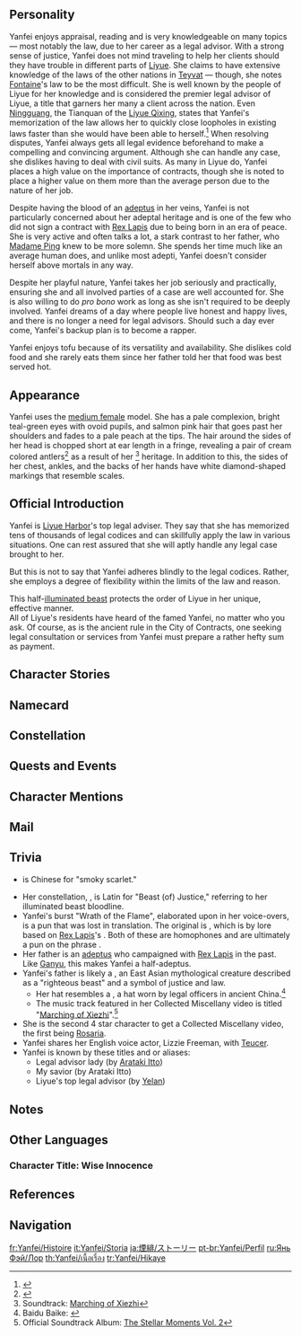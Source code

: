 {{CharacterTabs}}
{{Quote|A half-illuminated beast and highly-skilled legal adviser.<br />She combines adherence to the legal codices and reasonable flexibility to find the perfect balance in her work. She devotes herself to protecting the fairness of contracts in Liyue with her identity as a legal adviser and her unique experience and methods.|Description from the Official Website<ref>Official Genshin Impact Website: [https://genshin.hoyoverse.com/en/character/liyue?char=13 Yanfei]</ref>}}

==Personality==
{{Quote|A well-known legal adviser active in Liyue Harbor. A brilliant young lady in whose veins runs the blood of an illuminated beast.|In-game character attributes and profile page text}}

Yanfei enjoys appraisal, reading and is very knowledgeable on many topics &mdash; most notably the law, due to her career as a legal advisor. With a strong sense of justice, Yanfei does not mind traveling to help her clients should they have trouble in different parts of [[Liyue]]. She claims to have extensive knowledge of the laws of the other nations in [[Teyvat]] &mdash; though, she notes [[Fontaine]]'s law to be the most difficult. She is well known by the people of Liyue for her knowledge and is considered the premier legal advisor of Liyue, a title that garners her many a client across the nation. Even [[Ningguang]], the Tianquan of the [[Liyue Qixing]], states that Yanfei's memorization of the law allows her to quickly close loopholes in existing laws faster than she would have been able to herself.<ref>{{Ref/VO|Ningguang|About Yanfei}}</ref> When resolving disputes, Yanfei always gets all legal evidence beforehand to make a compelling and convincing argument. Although she can handle any case, she dislikes having to deal with civil suits. As many in Liyue do, Yanfei places a high value on the importance of contracts, though she is noted to place a higher value on them more than the average person due to the nature of her job.

Despite having the blood of an [[adeptus]] in her veins, Yanfei is not particularly concerned about her adeptal heritage and is one of the few who did not sign a contract with [[Rex Lapis]] due to being born in an era of peace. She is very active and often talks a lot, a stark contrast to her father, who [[Madame Ping]] knew to be more solemn. She spends her time much like an average human does, and unlike most adepti, Yanfei doesn't consider herself above mortals in any way.

Despite her playful nature, Yanfei takes her job seriously and practically, ensuring she and all involved parties of a case are well accounted for. She is also willing to do ''pro bono'' work as long as she isn't required to be deeply involved. Yanfei dreams of a day where people live honest and happy lives, and there is no longer a need for legal advisors. Should such a day ever come, Yanfei's backup plan is to become a rapper.

Yanfei enjoys tofu because of its versatility and availability. She dislikes cold food and she rarely eats them since her father told her that food was best served hot.

==Appearance==
{{See also|Golden Rule}}
<!-- Keep appearance section short and concise. Limit to 3-4 sentences. Outfits should be described on the outfit pages. -->
Yanfei uses the [[:Category:Medium Female Characters|medium female]] model. She has a pale complexion, bright teal-green eyes with ovoid pupils, and salmon pink hair that goes past her shoulders and fades to a pale peach at the tips. The hair around the sides of her head is chopped short at ear length in a fringe, revealing a pair of cream colored antlers<ref>{{Ref/VO|Yanfei|More About Yanfei: II}}</ref> as a result of her {{w|xiezhi}}<ref>Soundtrack: [[Marching of Xiezhi]]</ref> heritage. In addition to this, the sides of her chest, ankles, and the backs of her hands have white diamond-shaped markings that resemble scales.

==Official Introduction==
{{Official Introduction
|link=https://www.hoyolab.com/article/313520
|title=Do not seek to emulate the past, for there is no law that can suffice for all time.
|character=Yanfei
}}
{{Quote|Law is the cornerstone of [[Liyue]]'s prosperity. This cornerstone needs to be continuously polished to pursue perfection. I have had many dealings with Yanfei in legal affairs, and I must give her credit for helping me uncover quite a number of flaws in our system of laws.|[[Ningguang]]}}

Yanfei is [[Liyue Harbor]]'s top legal adviser. They say that she has memorized tens of thousands of legal codices and can skillfully apply the law in various situations. One can rest assured that she will aptly handle any legal case brought to her.

But this is not to say that Yanfei adheres blindly to the legal codices. Rather, she employs a degree of flexibility within the limits of the law and reason.

This half-[[illuminated beast]] protects the order of Liyue in her unique, effective manner.<br />
All of Liyue's residents have heard of the famed Yanfei, no matter who you ask. Of course, as is the ancient rule in the City of Contracts, one seeking legal consultation or services from Yanfei must prepare a rather hefty sum as payment.

==Character Stories==
{{Character Story
|title1        = Character Details
|text1         = <p>[[Liyue]] is a port that prizes contracts and trade, and it is a place where wealth accumulates.</p><p>Merchants from various nations are active here, which has contributed to Liyue's abundance, but has also brought up many disagreements. The [[Tianquan]], [[Ningguang]], has written a very comprehensive compendium of laws to deal with this, but not everyone has the patience to study them.</p><p>Thus was born the role of the legal adviser in Liyue society. Highly familiar with Liyue's laws, they help those in need to navigate any contradictions, earning recompense for their efforts.</p><p>Yanfei is the premier legal adviser in Liyue Harbor.</p><p>She is always able to obtain the most benefits for her clients, insofar as the law will allow. Some even call her "the law that walks."</p><p>But in truth, what Yanfei &mdash; one of the few [[Adepti|half-illuminated-beasts]] who have yet to sign a contract with [[Rex Lapis]] &mdash; really wants to do is live a free and happy life.</p><p>As for the copy of "The General Law of Liyue" that she carries around on her person, Yanfei has this to say:</p><p>"If you don't wish to be bound by the rules, you have to first understand them all."</p>
|mention1      = Morax,Ningguang

|title2        = Character Story 1
|friendship2   = 2
|text2         = <p>As the most sought-after legal adviser in Liyue Harbor, Yanfei's rates are also top-of-the-line.</p><p>Even so, she never lacks for people coming to seek appointments. After all, merchants are not stingy about mediation fees, but are very picky indeed about the mediator.</p><p>"Money is no object &mdash; we must have Yanfei come and settle this matter for us."</p><p>Many rate Yanfei in this fashion, not only for her quick-thinking or her masterful oratory, but also because she very greatly emphasizes the cornerstone of the law &mdash; "fairness."</p><p>Her mediations often end in win-win situations, and even merchants with daggers drawn will temporarily set their prejudices aside.</p><p>Though she is unbound by a contract, Yanfei has made her own contribution to the peace and prosperity of Liyue.</p>
|mention2      = 

|title3        = Character Story 2
|friendship3   = 3
|text3         = <p>As a legal adviser, Yanfei does have her fair share of weaknesses. An example is the mediation of civil disputes that involve emotions and relationships.</p><p>Divorces, inheritances, custody disputes, senior care, severances... The list continues.</p><p>It is said that upright officials are hapless in household affairs, and so it also is with Yanfei, who grew up surrounded by love &mdash; these matters fall right into her blind corner.</p><p>Sometimes, she will find that both sides have reason on their side, and other times she will find them to both be unreasonable. Child custody disputes are the absolute worst, as no matter how she settles them, the settlement will have a great psychological impact on the innocent children. Even if Yanfei chooses to soldier on, she will only tire herself out.</p><p>"Hopefully, everyone can meet the right person and be spared this particular grief."</p>
|mention3      = 

|title4        = Character Story 3
|friendship4   = 4
|text4         = <p>As a result of her greatly tolerant nature, Yanfei has a wide variety of personal relationships throughout Liyue.</p><p>There is no need to worry about rubbing a sore spot, and you'll be able to get along with her whether you're an avid conversationalist or not.</p><p>Of course, this is true as long as you don't attempt to debate with her or start a conversation about the legal profession... Yanfei in work mode is a completely different beast to deal with.</p><p>Additionally, Yanfei has cultivated the habit of being overly rigorous from her long years of studying the law. When chatting, Yanfei will vigorously eliminate any ambiguity or loopholes present in the discourse and can seem like a bit of a chatterbox. When she realizes this, Yanfei is wont to knock herself on the head with a book in irritation.</p><p>However, so long as she constantly bathes in a sea of legal literature, this habit will probably be quite hard to break.</p>
|mention4      = 

|title5        = Character Story 4
|friendship5   = 5
|text5         = <p>When investigating the law, Yanfei's habit is to look past the cold letters of the law to perceive their point of origin.</p><p>As such, she is also something of a master of "reading comprehension" in her relationships.</p><p>Once, the [[Traveler]] met Yanfei by chance and said, "Huh. Didn't expect to see you here."</p><p>This should have been a line that one might hear just about anywhere, but it wound up holding a completely different meaning for Yanfei.</p><p>"Didn't expect to meet you here" implied that the Traveler had at least thought about a scenario in which they would meet. Then why the use of "didn't expect"? One could only postulate that the Traveler had some expectation of where she might appear, and that her current location was not such a place. But whence came the expectation? Could it be that the Traveler had always been paying attention to her in secret?</p><p>"Does this mean that the Traveler...?"</p><p>Yanfei tossed and turned in bed that night, unable to sleep.</p>
|mention5      = Traveler

|title6        = Character Story 5
|friendship6   = 6
|text6         = <p>Yanfei's most prized possession is the steelyard balance that her father gave her.</p><p>It is said that this balance was a treasure given by Rex Lapis that can be used to measure the value of all things. For convenience, Yanfei tends to use [[Mora]] to balance the scales, which is to say that she uses Mora to evaluate objects.</p><p>The prices of many objects have slowly changed over the years, but weighing an object with this balance only gives its value at the time Mora was created, leaving the rest to Yanfei to exercise her own wisdom and judgment.</p><p>Across the measurements of countless objects, Yanfei is able to see the changes in Liyue. Some objects that were once common have become vanishingly rare, and some exotic objects of the past have been rendered pedestrian today.</p><p>This steelyard balance reminds her that many things cannot be valued by the standards of the world.</p><p>Yanfei once tried to weigh the value of a [[Vision]], but no matter how much Mora she added, the scales would not be balanced.</p><p>In frustration, she placed on the scale the box at her waist, which contained her heavy, handwritten legal notations. Only then did the weights at last even out.</p>
|mention6      = Morax

|title7        = Codex Finalem
|friendship7   = 4
|text7         = <p>This is the most special of the many legal treatises that Yanfei collects.</p><p>As opposed to the codices that grow heavier and more complicated with time, this book is unbelievably light and thin.</p><p>After opening it and getting past the prologue, one will find naught but the most basic few principles of the law inscribed.</p><p>As Yanfei sees it, this is the final form of the law. In the far future, the law will have entered into the people's hearts. All people will be amiable, modest, and live happily in this world. The halls of judgment will lie empty and the mountains of legalese shall be caked in years of dust.</p><p>Though this may sound like something very far off, for someone like Yanfei, in whom flows the blood of an illuminated beast, living till that day is hardly a great accomplishment.</p><p>"Hmm, but if I think about it more deeply, I'd be out of a job then, wouldn't I?"</p><p>After encountering one of [[Xinyan]]'s performances by chance, Yanfei was quite taken by this new wave of performance art.</p><p>That said, learning an instrument from scratch proved to be a bit difficult, so after consulting a great many resources, Yanfei came to what she considered to be a decent backup plan.</p><p>If such a day were to arrive, she would just become a rapper.</p><p>For someone who can recite tens of thousands of words' worth of Liyue law from front to back within an hour, speed at least should be no challenge.</p>
|mention7      = Xinyan

|title8        = Vision
|friendship8   = 6
|text8         = <p>Yanfei's father is an illuminated beast, while her mother is an ordinary mortal merchant. Born into peaceful times, Yanfei did not sign a contract with Rex Lapis, but instead has one with her parents to "live happily."</p><p>As Liyue's leading legal exegete, she is no stranger to exploiting some existing loopholes in the law &mdash; at times for herself, and sometimes for others.</p><p>It has been made clear often enough that Yanfei is not a stickler for the rules and has no wish to be shackled by strictures.</p><p>Still, she contributes to the betterment of Liyue as she seeks her own pleasure, and will not use these loopholes for ill.</p><p>When making amendments to legal loopholes each year, Ningguang the Tianquan will often study Yanfei's doings, as if she were Liyue's unofficial legal troubleshooter.</p><p>In a sense, one could argue that Yanfei makes the laws better at the lowest possible price... This principle is also the reason why she has never been convicted of exploiting any such loopholes.</p><p>Yanfei believes in "no structure without laws," and what she wishes for is to "live as one pleases without overstepping."</p><p>Everyone in Liyue, adeptus or mortal, protects it in their own way.</p><p>That is why Yanfei possesses a Vision, one that is of equal weight to her principles.</p>
|mention8      = Morax,Ningguang
}}

==Namecard==
{{Namecard|Yanfei: Impartial}}

==Constellation==
{{Constellation Lore|Bestia Iustitia}}

==Quests and Events==
{{Quests and Events}}

==Character Mentions==
{{Character Mentions|alias="a renowned legal expert from Liyue"|S-Eula-Character Story 3=Yanfei isn't named in Eula's story, but Amber tells the story about Eula saving Yanfei. The story is further elaborated in Eula's and Yanfei's voice-overs.}}

==Mail==
{{Mails by Category List|noheader=1}}

==Trivia==
* {{Lang|Yanfei|zh=烟绯|zh_rm=Yānfēi}} is Chinese for "smoky scarlet."
* Her constellation, {{wt|bestia|Bestia|Latin}} {{wt|iustitia|Iustitia|Latin}}, is Latin for "Beast (of) Justice," referring to her illuminated beast bloodline.
* Yanfei's burst "Wrath of the Flame", elaborated upon in her voice-overs, is a pun that was lost in translation. The original is {{Lang|"Fire-eating punishment"|zh=食炎之罚|zh_rm=shí yán zhī fá}}, which is by lore based on [[Rex Lapis]]'s {{Lang|"Rock-eating punishment"|zh=食岩之罚|zh_rm=shí yán zhī fá}}. Both of these are homophones and are ultimately a pun on the phrase {{Lang|"Punishment for breaking a promise"|zh=食言之罚|zh_rm=shí yán zhī fá}}.
* Her father is an [[adeptus]] who campaigned with [[Rex Lapis]] in the past. Like [[Ganyu]], this makes Yanfei a half-adeptus.
* Yanfei's father is likely a {{w|xiezhi}}, an East Asian mythological creature described as a "righteous beast" and a symbol of justice and law.
** Her hat resembles a {{Lang|"xiezhi hat"|zh=獬豸冠|zh_rm=xièzhì guān}}, a hat worn by legal officers in ancient China.<ref>Baidu Baike: [https://baike.baidu.com/item/%E7%8D%AC%E8%B1%B8%E5%86%A0/10796278 {{zh|獬豸冠}}]</ref>
** The music track featured in her Collected Miscellany video is titled "[[Marching of Xiezhi]]".<ref>Official Soundtrack Album: [[The Stellar Moments Vol. 2]]</ref>
* She is the second 4 star character to get a Collected Miscellany video, the first being [[Rosaria]].
* Yanfei shares her English voice actor, Lizzie Freeman, with [[Teucer]].
* Yanfei is known by these titles and or aliases:
** Legal advisor lady (by [[Arataki Itto]])
** My savior (by Arataki Itto)
** Liyue's top legal advisor (by [[Yelan]])

==Notes==
{{Reflist|note=1}}

==Other Languages==
===Character Title: Wise Innocence===
{{Other Languages
|en      = Wise Innocence
|zhs     = 智明无邪
|zhs_rm  = Zhìmíng Wú Xié
|zht     = 智明無邪
|zht_rm  = Zhìmíng Wú Xié
|zh_tl   = 
|ja      = 無邪気な知恵
|ja_rm   = Mujaki-na Chie
|ja_tl   = Innocent Wisdom
|ko      = 순수한 지혜
|ko_rm   = Sunsuhan Jihye
|ko_tl   = Pure Wisdom
|es      = La Letrada Inocente
|es_tl   = The Innocent Jurist
|fr      = Sage innocence
|fr_tl   = Wise Innocence
|ru      = Непорочная мудрость
|ru_tl   = Pure Wisdom
|th      = ความไร้เดียงสาอันแสนแยบยล
|th_rm   = 
|th_tl   = Very Wise Innocence
|vi      = Cơ Trí Ngây Thơ
|vi_tl   = Innocent Wisdom
|de      = Naive Weisheit
|de_tl   = Naive Wisdom
|id      = Wise Innocence
|pt      = Inocência Sábia
|pt_tl   = Wise Innocence
|tr      = Masum Bilgelik
|tr_tl   = 
|it      = Saggia innocenza
|it_tl   = Wise Innocence
}}

==References==
{{Reflist|2}}

==Navigation==
{{Character Navbox|link type=lore}}

[[fr:Yanfei/Histoire]]
[[it:Yanfei/Storia]]
[[ja:煙緋/ストーリー]]
[[pt-br:Yanfei/Perfil]]
[[ru:Янь Фэй/Лор]]
[[th:Yanfei/เนื้อเรื่อง]]
[[tr:Yanfei/Hikaye]]